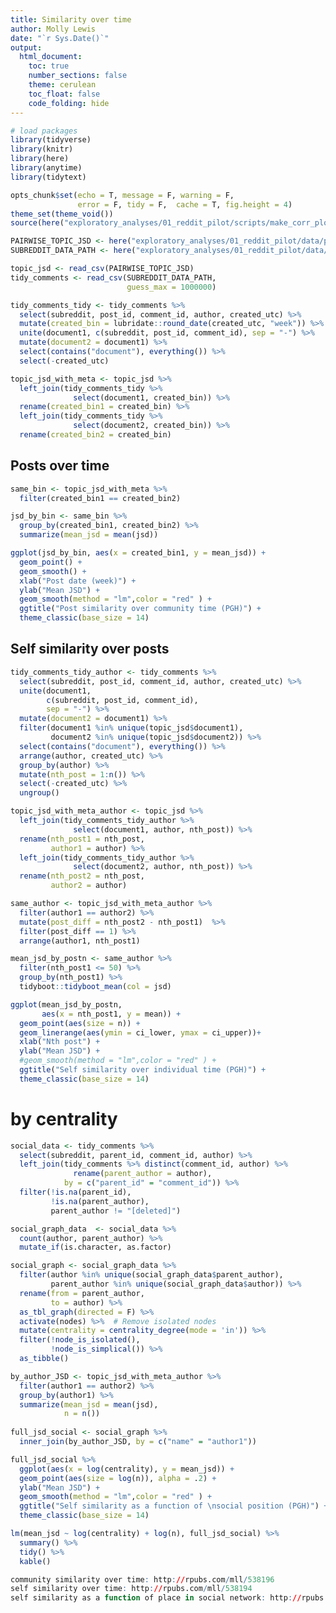 ```yaml
---
title: Similarity over time
author: Molly Lewis 
date: "`r Sys.Date()`"
output: 
  html_document:
    toc: true
    number_sections: false
    theme: cerulean
    toc_float: false
    code_folding: hide
---
```

  
  
```r
# load packages
library(tidyverse) 
library(knitr)
library(here)
library(anytime)
library(tidytext)

opts_chunk$set(echo = T, message = F, warning = F, 
               error = F, tidy = F,  cache = T, fig.height = 4)
theme_set(theme_void())
source(here("exploratory_analyses/01_reddit_pilot/scripts/make_corr_plot.R"))
``` 

```r
PAIRWISE_TOPIC_JSD <- here("exploratory_analyses/01_reddit_pilot/data/post_JSD_pittsburgh.csv")
SUBREDDIT_DATA_PATH <- here("exploratory_analyses/01_reddit_pilot/data/pittsburgh2years_tidy.csv")

topic_jsd <- read_csv(PAIRWISE_TOPIC_JSD)
tidy_comments <- read_csv(SUBREDDIT_DATA_PATH, 
                          guess_max = 1000000)  

tidy_comments_tidy <- tidy_comments %>%
  select(subreddit, post_id, comment_id, author, created_utc) %>%
  mutate(created_bin = lubridate::round_date(created_utc, "week")) %>%
  unite(document1, c(subreddit, post_id, comment_id), sep = "-") %>%
  mutate(document2 = document1) %>%
  select(contains("document"), everything()) %>%
  select(-created_utc) 

topic_jsd_with_meta <- topic_jsd %>%
  left_join(tidy_comments_tidy %>% 
              select(document1, created_bin)) %>%
  rename(created_bin1 = created_bin) %>%
  left_join(tidy_comments_tidy %>% 
              select(document2, created_bin)) %>%
  rename(created_bin2 = created_bin)
```

## Posts over time
```r
same_bin <- topic_jsd_with_meta %>%
  filter(created_bin1 == created_bin2)

jsd_by_bin <- same_bin %>%
  group_by(created_bin1, created_bin2) %>%
  summarize(mean_jsd = mean(jsd))

ggplot(jsd_by_bin, aes(x = created_bin1, y = mean_jsd)) +
  geom_point() +
  geom_smooth() +
  xlab("Post date (week)") +
  ylab("Mean JSD") +
  geom_smooth(method = "lm",color = "red" ) +
  ggtitle("Post similarity over community time (PGH)") +
  theme_classic(base_size = 14)
```

## Self similarity over posts
```r

tidy_comments_tidy_author <- tidy_comments %>%
  select(subreddit, post_id, comment_id, author, created_utc) %>%
  unite(document1, 
        c(subreddit, post_id, comment_id),
        sep = "-") %>%
  mutate(document2 = document1) %>%
  filter(document1 %in% unique(topic_jsd$document1),
         document2 %in% unique(topic_jsd$document2)) %>%
  select(contains("document"), everything()) %>%
  arrange(author, created_utc) %>%
  group_by(author) %>%
  mutate(nth_post = 1:n()) %>%
  select(-created_utc) %>%
  ungroup()

topic_jsd_with_meta_author <- topic_jsd %>%
  left_join(tidy_comments_tidy_author %>% 
              select(document1, author, nth_post)) %>%
  rename(nth_post1 = nth_post,
         author1 = author) %>%
  left_join(tidy_comments_tidy_author %>% 
              select(document2, author, nth_post)) %>%
  rename(nth_post2 = nth_post,
         author2 = author)

same_author <- topic_jsd_with_meta_author %>%
  filter(author1 == author2) %>%
  mutate(post_diff = nth_post2 - nth_post1)  %>%
  filter(post_diff == 1) %>%
  arrange(author1, nth_post1)

mean_jsd_by_postn <- same_author %>%
  filter(nth_post1 <= 50) %>%
  group_by(nth_post1) %>%
  tidyboot::tidyboot_mean(col = jsd) 

ggplot(mean_jsd_by_postn, 
       aes(x = nth_post1, y = mean)) +
  geom_point(aes(size = n)) +
  geom_linerange(aes(ymin = ci_lower, ymax = ci_upper))+
  xlab("Nth post") +
  ylab("Mean JSD") +
  #geom_smooth(method = "lm",color = "red" ) +
  ggtitle("Self similarity over individual time (PGH)") +
  theme_classic(base_size = 14)
```

# by centrality
```r
social_data <- tidy_comments %>%
  select(subreddit, parent_id, comment_id, author) %>%
  left_join(tidy_comments %>% distinct(comment_id, author) %>%
              rename(parent_author = author), 
            by = c("parent_id" = "comment_id")) %>%
  filter(!is.na(parent_id), 
         !is.na(parent_author), 
         parent_author != "[deleted]")

social_graph_data  <- social_data %>%
  count(author, parent_author) %>%
  mutate_if(is.character, as.factor) 

social_graph <- social_graph_data %>%
  filter(author %in% unique(social_graph_data$parent_author),
         parent_author %in% unique(social_graph_data$author)) %>%
  rename(from = parent_author,
         to = author) %>%
  as_tbl_graph(directed = F) %>%
  activate(nodes) %>%  # Remove isolated nodes
  mutate(centrality = centrality_degree(mode = 'in')) %>%
  filter(!node_is_isolated(),
         !node_is_simplical()) %>%
  as_tibble()

by_author_JSD <- topic_jsd_with_meta_author %>%
  filter(author1 == author2) %>%
  group_by(author1) %>%
  summarize(mean_jsd = mean(jsd),
            n = n())
  
full_jsd_social <- social_graph %>%
  inner_join(by_author_JSD, by = c("name" = "author1"))

full_jsd_social %>%
  ggplot(aes(x = log(centrality), y = mean_jsd)) +
  geom_point(aes(size = log(n)), alpha = .2) +
  ylab("Mean JSD") +
  geom_smooth(method = "lm",color = "red" ) +
  ggtitle("Self similarity as a function of \nsocial position (PGH)") +
  theme_classic(base_size = 14)

lm(mean_jsd ~ log(centrality) + log(n), full_jsd_social) %>%
  summary() %>%
  tidy() %>%
  kable()
```

```r

community similarity over time: http://rpubs.com/mll/538196
self similarity over time: http://rpubs.com/mll/538194
self similarity as a function of place in social network: http://rpubs.com/mll/538191

```
